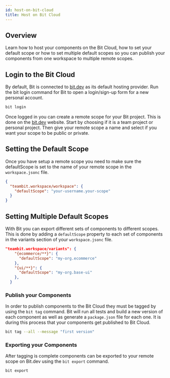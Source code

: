 ```yaml
---
id: host-on-bit-cloud
title: Host on Bit Cloud
---
```


## Overview

Learn how to host your components on the Bit Cloud, how to set your default scope or how to set multiple default scopes so you can publish your components from one workspace to multiple remote scopes.

## Login to the Bit Cloud

By default, Bit is connected to [bit.dev](https://bit.dev) as its default hosting provider. Run the bit login command for Bit to open a login/sign-up form for a new personal account.

```bash
bit login
```

Once logged in you can create a remote scope for your Bit project. This is done on the [bit.dev](https://bit.dev) website. Start by choosing if it is a team project or personal project. Then give your remote scope a name and select if you want your scope to be public or private.

## Setting the Default Scope

Once you have setup a remote scope you need to make sure the defaultScope is set to the name of your remote scope in the `workspace.jsonc` file.

```json title="workspace.jsonc"
{
  "teambit.workspace/workspace": {
    "defaultScope": "your-username.your-scope"
  }
}
```

## Setting Multiple Default Scopes

With Bit you can export different sets of components to different scopes. This is done by adding a `defaultScope` property to each set of components in the variants section of your `workspace.jsonc` file.

```json title="workspace.jsonc"
"teambit.workspace/variants": {
    "{ecommerce/**}": {
      "defaultScope": "my-org.ecommerce"
    },
    "{ui/**}": {
      "defaultScope": "my-org.base-ui"
    },
  }
```

### Publish your Components

In order to publish components to the Bit Cloud they must be tagged by using the `bit tag` command. Bit will run all tests and build a new version of each component as well as generate a `package.json` file for each one. It is during this process that your components get published to Bit Cloud.

```bash
bit tag --all --message "first version"
```

### Exporting your Components

After tagging is complete components can be exported to your remote scope on Bit.dev using the `bit export` command.

```bash
bit export
```
